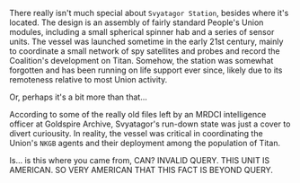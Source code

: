 ---
---


There really isn't much special about `Svyatagor Station`, besides where it's located. The design is an assembly of fairly standard People's Union modules, including a small spherical spinner hab and a series of sensor units. The vessel was launched sometime in the early 21st century, mainly to coordinate a small network of spy satellites and probes and record the Coalition's development on Titan. Somehow, the station was somewhat forgotten and has been running on life support ever since, likely due to its remoteness relative to most Union activity.

Or, perhaps it's a bit more than that...

According to some of the really old files left by an MRDCI intelligence officer at Goldspire Archive, Svyatagor's run-down state was just a cover to divert curiousity. In reality, the vessel was critical in coordinating the Union's `NKGB` agents and their deployment among the population of Titan.

<QuoteContentRowRender author={AuthorUniserve} >
Is... is this where you came from, CAN?
</QuoteContentRowRender>

<QuoteContentRowRender author={AuthorCAN} left>
INVALID QUERY. THIS UNIT IS AMERICAN. SO VERY AMERICAN THAT THIS FACT IS BEYOND QUERY.
</QuoteContentRowRender>